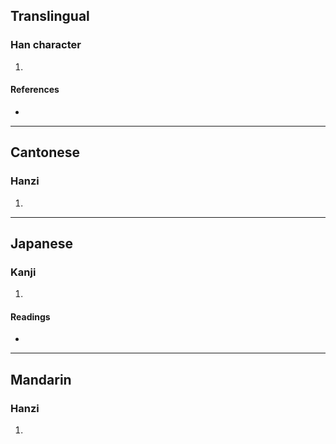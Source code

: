 {{character info/new}}
==Translingual==

===Han character===
{{Han char|rn=76|rad=欠|as=11|sn=15|four=|canj=XXYBN,YBNO|ids=⿰啇欠}}

# {{defn|Han|sort=欠11}}

====References====
* {{Han ref|kx=0572.050|dkj=16190|dj=0960.040|hdz=32150.120|uh=6B52|ud=27474}}

----

==Cantonese==

===Hanzi===
{{yue-hanzi|jyut=[[tik1]]|y=tik1}}

# {{defn|lang=yue|sort=欠11}}

----

==Japanese==

===Kanji===
{{ja-kanji|grade=|rs=欠11}}

# {{defn|lang=ja|sort=欠11}}

====Readings====
* {{ja-readings|on=[[てき]] (teki), [[ちゃく]] (chaku)|kun=[[わらう]] (warau)}}

----

==Mandarin==

===Hanzi===
{{cmn-hanzi|pin=[[tì]] ([[ti4]])|wg=t'i<sup>4</sup>}}

# {{defn|lang=cmn|sort=欠11}}